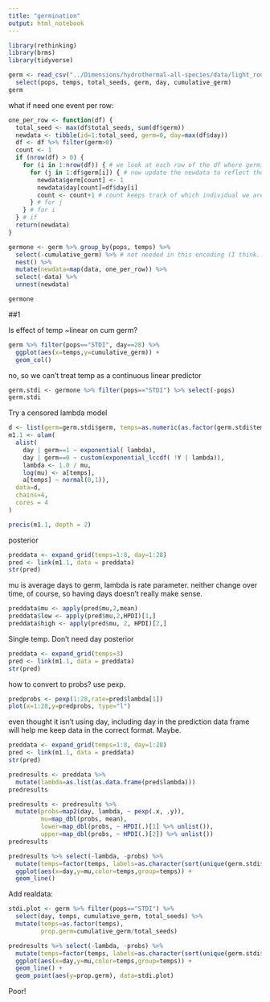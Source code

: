 ```yaml
---
title: "germination"
output: html_notebook
---
```


```r
library(rethinking)
library(brms)
library(tidyverse)
```

```r
germ <- read_csv("../Dimensions/hydrothermal-all-species/data/light_round1_tall.csv") %>% filter(wps==0) %>%
  select(pops, temps, total_seeds, germ, day, cumulative_germ)
germ
```

what if need one event per row:

```r
one_per_row <- function(df) {
  total_seed <- max(df$total_seeds, sum(df$germ))
  newdata <- tibble(id=1:total_seed, germ=0, day=max(df$day))
  df <- df %>% filter(germ>0)
  count <- 1
  if (nrow(df) > 0) {
    for (i in 1:nrow(df)) { # we look at each row of the df where germination occured
      for (j in 1:df$germ[i]) { # now update the newdata to reflect the germiantion of each seed
        newdata$germ[count] <- 1
        newdata$day[count]=df$day[i]
        count <- count+1 # count keeps track of which individual we are at in the new data
      } # for j
    } # for i
  } # if 
  return(newdata)
}

germone <- germ %>% group_by(pops, temps) %>%
  select(-cumulative_germ) %>% # not needed in this encoding (I think...in any case would need to be recalculated)
  nest() %>%
  mutate(newdata=map(data, one_per_row)) %>%
  select(-data) %>%
  unnest(newdata)

germone
```

##1

Is effect of temp ~linear on cum germ?

```r
germ %>% filter(pops=="STDI", day==28) %>%
  ggplot(aes(x=temps,y=cumulative_germ)) +
  geom_col()
```
no, so we can't treat temp as a continuous linear predictor

```r
germ.stdi <- germone %>% filter(pops=="STDI") %>% select(-pops)
germ.stdi
```
Try a censored lambda model
```r
d <- list(germ=germ.stdi$germ, temps=as.numeric(as.factor(germ.stdi$temps)), day=germ.stdi$day)
m1.1 <- ulam(
  alist(
    day | germ==1 ~ exponential( lambda),
    day | germ==0 ~ custom(exponential_lccdf( !Y | lambda)),
    lambda <- 1.0 / mu,
    log(mu) <- a[temps],
    a[temps] ~ normal(0,1)),
  data=d,
  chains=4,
  cores = 4
)
```

```r
precis(m1.1, depth = 2)
```

posterior
```r
preddata <- expand_grid(temps=1:8, day=1:28)
pred <- link(m1.1, data = preddata)
str(pred)
```

mu is average days to germ, lambda is rate parameter.  neither change over time, of course, so having days doesn't really make sense.

```r
preddata$mu <- apply(pred$mu,2,mean)
preddata$low <- apply(pred$mu,2,HPDI)[1,]
preddata$high <- apply(pred$mu, 2, HPDI)[2,]
```

Single temp.  Don't need day
posterior
```r
preddata <- expand_grid(temps=3)
pred <- link(m1.1, data = preddata)
str(pred)
```

how to convert to probs? use pexp.

```r
predprobs <- pexp(1:28,rate=pred$lambda[1])
plot(x=1:28,y=predprobs, type="l")
```

even thought it isn't using day, including day in the prediction data frame will help me keep data in the correct format.  Maybe.

```r
preddata <- expand_grid(temps=1:8, day=1:28)
pred <- link(m1.1, data = preddata)
str(pred)
```

```r
predresults <- preddata %>%
  mutate(lambda=as.list(as.data.frame(pred$lambda)))
predresults
```
```r
predresults <- predresults %>%
  mutate(probs=map2(day, lambda, ~ pexp(.x, .y)),
         mu=map_dbl(probs, mean),
         lower=map_dbl(probs, ~ HPDI(.)[1] %>% unlist()),
         upper=map_dbl(probs, ~ HPDI(.)[2]) %>% unlist())
predresults
```


```r
predresults %>% select(-lambda, -probs) %>%
  mutate(temps=factor(temps, labels=as.character(sort(unique(germ.stdi$temps))))) %>%
  ggplot(aes(x=day,y=mu,color=temps,group=temps)) +
  geom_line() 
```

Add realdata:

```r
stdi.plot <- germ %>% filter(pops=="STDI") %>% 
  select(day, temps, cumulative_germ, total_seeds) %>%
  mutate(temps=as.factor(temps),
         prop.germ=cumulative_germ/total_seeds)

predresults %>% select(-lambda, -probs) %>%
  mutate(temps=factor(temps, labels=as.character(sort(unique(germ.stdi$temps))))) %>%
  ggplot(aes(x=day,y=mu,color=temps,group=temps)) +
  geom_line() +
  geom_point(aes(y=prop.germ), data=stdi.plot)
```

Poor!


